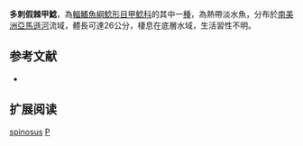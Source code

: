 {{Speciesbox
| name = 多刺假棘甲鯰
| image = F de Castelnau-poissonsPl22 - Pseudacanthicus spinosus.jpg
| image_width = 250px
| image_caption = 
| status = NE
| status_system = IUCN3.1
| genus = Pseudacanthicus
| species = spinosus
| authority = [[Castelnau|Castelnau]], 1855
| synonyms = *''Hypostomus spinosus'', Castelnau, 1855
}} 
'''多刺假棘甲鯰'''，為[[輻鰭魚綱|輻鰭魚綱]][[鯰形目|鯰形目]][[甲鯰科|甲鯰科]]的其中一[[種|種]]，為熱帶淡水魚，分布於[[南美洲|南美洲]][[亞馬遜河|亞馬遜河]]流域，體長可達26公分，棲息在底層水域，生活習性不明。

==参考文献==
*{{FishBase_species|genus=Pseudacanthicus|species=spinosus|year=2014|month=11}}

== 扩展阅读 ==
{{refbegin}}
{{wikispecies-inline|Pseudacanthicus spinosus|多刺假棘甲鯰}}
{{refend}}
{{Taxonbar|from=Q3758340}}

[[Category:假棘甲鯰屬|spinosus]]
[[Category:1855年描述的魚類|P]]